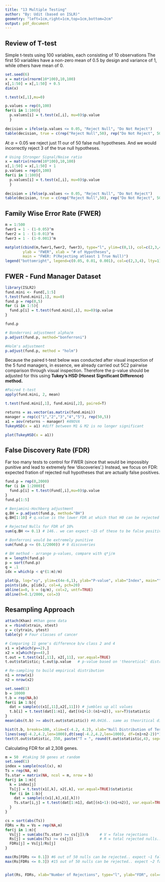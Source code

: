 ---
title: "13 Multiple Testing"
author: "By: Udit (based on ISLR)"
geometry: "left=1cm,right=1cm,top=1cm,bottom=2cm"
output: pdf_document
---

## Review of T-test

Simple t-tests using 100 variables, each consisting of 10 observations The first 
50 variables have a non-zero mean of 0.5 by design and variance of 1, while others
have mean of 0.

```{r}
set.seed(6)
x = matrix(rnorm(10*100),10,100)
x[,1:50] = x[,1:50] + 0.5
dim(x)

t.test(x[,1],mu=0)

p.values = rep(0,100)
for(i in 1:100){
  p.values[i] = t.test(x[,i], mu=0)$p.value
  }
    
decision = ifelse(p.values <= 0.05, "Reject Null", "Do Not Reject")
table(decision, true = c(rep("Reject Null",50), rep("Do Not Reject", 50)))
```

At $\alpha = 0.05$ we reject just 11 our of 50 false null hypotheses. And we would
incorrectly reject 3 of the true null hypotheses.

```{r}
# Using Stronger Signal/Noise ratio
x = matrix(rnorm(10*100),10,100)
x[,1:50] = x[,1:50] + 1
p.values = rep(0,100)
for(i in 1:100){
  p.values[i] = t.test(x[,i], mu=0)$p.value
  }
    
decision = ifelse(p.values <= 0.05, "Reject Null", "Do Not Reject")
table(decision, true = c(rep("Reject Null",50), rep("Do Not Reject", 50)))
```


## Family Wise Error Rate (FWER)

```{r}

m = 1:500
fwer1 = 1 - (1-0.05)^m
fwer2 = 1 - (1-0.01)^m
fwer3 = 1 - (1-0.001)^m

matplot(cbind(m,fwer1,fwer2, fwer3), type="l", ylim=c(0,1), col=c(2,3,4), lty=1,
        ylab = "FWER", xlab = "# of Hypotheses",
        main = "FWER: P(Rejecting atleast 1 True Null)")
legend("bottomright", legend=c(0.05, 0.01, 0.001), col=c(2,3,4), lty=1)
```

## FWER - Fund Manager Dataset

```{r}
library(ISLR2)
fund.mini <- Fund[,1:5]
t.test(fund.mini[,1], mu=0)
fund.p = rep(0,5)
for (i in 1:5){
  fund.p[i] = t.test(fund.mini[,i], mu=0)$p.value
}

fund.p

# Bonderroni adjustment alpha/m
p.adjust(fund.p, method="bonferroni")

#Holm's adjustment
p.adjust(fund.p, method = "holm")
```

Because the paired t-test below was conducted after visual inspection of the 5
fund managers, in essence, we already carried out 5C2 pairwise comparison through
visual inspection. Therefore the p-value should be adjusted for this using 
**Tukey's HSD (Honest Significant Difference) method.**

```{r}
#Paired t-test
apply(fund.mini, 2, mean)

t.test(fund.mini[,1], fund.mini[,2], paired=T)

returns = as.vector(as.matrix(fund.mini))
manager = rep(c("1","2","3","4","5"), rep(50,5))
a1 = aov(returns ~ manager) #ANOVA
TukeyHSD(x = a1) #diff between M1 & M2 is no longer significant

plot(TukeyHSD(x = a1))
```
## False Discovery Rate (FDR)

Far too many tests to control for FWER (since that would be impossibly punitive
and lead to extremely few 'discoveries'.) Instead, we focus on FDR: expected fration 
of rejected null hypotheses that are actually false positives.

```{r}
fund.p = rep(0,2000)
for (i in 1:2000){
  fund.p[i] = t.test(Fund[,i],mu=0)$p.value
}
fund.p[1:5]

# Benjamini-Hochberg adjustment 
q.BH = p.adjust(fund.p, method="BH")
q.BH[1:10] # q.value is the lower FDR at which that H0 can be rejected

# Rejected Nulls for FDR of 10%
sum(q.BH <= 0.1) # 146.. we can expect ~15 of these to be false positives

# Bonferroni would be extremely punitive
sum(fund.p <= (0.1/2000)) # 0 discoveries

# BH method - arrange p-values, compare with q*j/m
m = length(fund.p)
p = sort(fund.p)
q = .1
idx = which(p < q*(1:m)/m)

plot(p, log="xy", ylim=c(4e-6,1), ylab="P-value", xlab="Index", main="", pch=20, col="gray")
points(idx, p[idx], col=4, pch=20)
abline(a=0, b = (q/m), col=2, untf=TRUE)
abline(h=0.1/2000, col=3)
```

## Resampling Approach

```{r}
attach(Khan) #Khan gene data
x = rbind(xtrain, xtest)
y = c(ytrain, ytest)
table(y) # Four classes of cancer

# Comparing 11 gene's difference b/w class 2 and 4
x1 = x[which(y==2),]
x2 = x[which(y==4),]
t.out = t.test(x1[,11], x2[,11], var.equal=TRUE)
t.out$statistic; t.out$p.value   # p-value based on 'theoretical' distribution

# Re-sampling to build empirical distribution
n1 = nrow(x1)
n2 = nrow(x2)

set.seed(1)
b = 10000
t.b = rep(NA,b)
for(i in 1:b){
  dat = sample(c(x1[,11],x2[,11])) # jumbles up all values
  t.b[i] = t.test(dat[1:n1], dat[(n1+1):(n1+n2)], var=T)$statistic
}
mean(abs(t.b) >= abs(t.out$statistic)) #0.0416.. same as theoritical distribution

hist(t.b, breaks=100, xlim=c(-4.2, 4.2), xlab="Null Distribution of Test Stat")
lines(seq(-4.2,4.2,len=1000),dt(seq(-4.2,4.2,len=1000), df=(n1+n2-2))*1000)
text(t.out$statistic, 350, paste("T = ", round(t.out$statistic,4), sep=""))
```
Calculating FDR for all 2,308 genes.

```{r}
m = 50  #taking 50 genes at random
set.seed(1)
index = sample(ncol(x), m)
Ts = rep(NA, m)
Ts.star = matrix(NA, ncol = m, nrow = b)
for(j in 1:m){
  k = index[j]
  Ts[j] = t.test(x1[,k], x2[,k], var.equal=TRUE)$statistic
  for (i in 1:b){
    dat = sample(c(x1[,k],x1[,k]))
    Ts.star[i,j] = t.test(dat[1:n1], dat[(n1+1):(n1+n2)], var.equal=TRUE)$statistic
  }
}

cs = sort(abs(Ts))
FDRs = Rs = Vs = rep(NA,m)
for(j in 1:m){
  Vs[j] = sum(abs(Ts.star) >= cs[j])/b     # V = false rejections
  Rs[j] = sum(abs(Ts) >= cs[j])            # R = total rejected nulls.. 50:1
  FDRs[j] = Vs[j]/Rs[j]
}

max(Rs[FDRs <= 0.1]) #6 out of 50 nulls can be rejected.. expect ~1 false positive
max(Rs[FDRs <= 0.3]) #15 out of 50 nulls can be rejected.. expect ~2 false positive


plot(Rs, FDRs, xlab="Number of Rejections", type="l", ylab="FDR", col=4, lwd=3)
```


